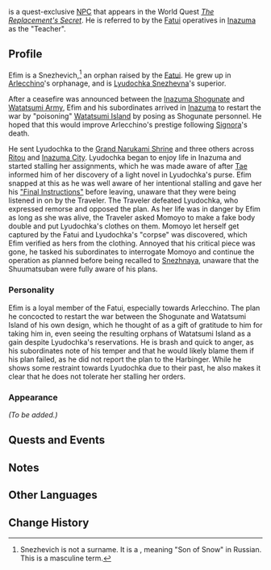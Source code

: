 {{Meta
<!-- Remove this template after adding the missing info -->
|missing_NPC_profile  = yes
}}
{{Character Infobox
|type             = Quest NPC
|image            = NPC Efim Schneitzevich.png
|realname         = 
|region           = Inazuma
|region2          = Snezhnaya
|affiliation      = Fatui
|affiliation2     = House of the Hearth
|title            = Teacher
|voiceEN          = 
|voiceCN          = 
|voiceJP          = 
}}
{{Lang|'''Efim Snezhevich'''|ru=Ефим Снежевич|ru_rm=Yefim Snezhevich}} is a quest-exclusive [[NPC]] that appears in the World Quest ''[[The Replacement's Secret]]''. He is referred to by the [[Fatui]] operatives in [[Inazuma]] as the "Teacher".

==Profile==
Efim is a Snezhevich,<ref group="Note">Snezhevich is not a surname. It is a {{w|Eastern Slavic naming customs#Patronymics|patronymic}}, meaning "Son of Snow" in Russian. This is a masculine term.</ref> an orphan raised by the [[Fatui]]. He grew up in [[Arlecchino]]'s orphanage, and is [[Lyudochka Snezhevna]]'s superior.

After a ceasefire was announced between the [[Inazuma Shogunate]] and [[Watatsumi Army]], Efim and his subordinates arrived in [[Inazuma]] to restart the war by "poisoning" [[Watatsumi Island]] by posing as Shogunate personnel. He hoped that this would improve Arlecchino's prestige following [[Signora]]'s death.

He sent Lyudochka to the [[Grand Narukami Shrine]] and three others across [[Ritou]] and [[Inazuma City]]. Lyudochka began to enjoy life in Inazuma and started stalling her assignments, which he was made aware of after [[Tae]] informed him of her discovery of a light novel in Lyudochka's purse. Efim snapped at this as he was well aware of her intentional stalling and gave her his [["Final Instructions"]] before leaving, unaware that they were being listened in on by the Traveler. The Traveler defeated Lyudochka, who expressed remorse and opposed the plan. As her life was in danger by Efim as long as she was alive, the Traveler asked Momoyo to make a fake body double and put Lyudochka's clothes on them. Momoyo let herself get captured by the Fatui and Lyudochka's "corpse" was discovered, which Efim verified as hers from the clothing. Annoyed that his critical piece was gone, he tasked his subordinates to interrogate Momoyo and continue the operation as planned before being recalled to [[Snezhnaya]], unaware that the Shuumatsuban were fully aware of his plans.

===Personality===
Efim is a loyal member of the Fatui, especially towards Arlecchino. The plan he concocted to restart the war between the Shogunate and Watatsumi Island of his own design, which he thought of as a gift of gratitude to him for taking him in, even seeing the resulting orphans of Watatsumi Island as a gain despite Lyudochka's reservations. He is brash and quick to anger, as his subordinates note of his temper and that he would likely blame them if his plan failed, as he did not report the plan to the Harbinger. While he shows some restraint towards Lyudochka due to their past, he also makes it clear that he does not tolerate her stalling her orders.

===Appearance===
''(To be added.)''

==Quests and Events==
{{Quests and Events}}

==Notes==
{{Reflist|note=1}}

==Other Languages==
{{Other Languages
|default_hidden = 1
|en      = Efim Snezhevich
|zhs     = 叶菲・雪奈茨维奇
|zhs_rm  = Yèfēi Xuěnàicíwéiqí
|zht     = 葉菲・雪奈茨維奇
|zht_rm  = Yèfēi Xuěnàicíwéiqí
|ja      = エフィ・シュナイツェビッチ
|ja_rm   = Efi Shunaitsebicchi
|ko      = 레핀・슈나이제비치
|ko_rm   = Repin Syunaijebichi
|es      = Efim Snezhevich
|fr      = Efim Snezhevich
|ru      = Ефим Снежевич
|th      = Efim Snezhevich
|vi      = Efim Snezhevich
|de      = Efim Snezhevich
|id      = Efim Snezhevich
|pt      = Efim Snezhevich
|tr      = Efim Snezhevich
|it      = Efim Snezhevich
}}

==Change History==
{{Change History|2.4}}